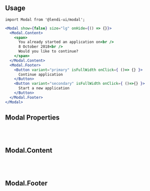 
## Usage

```
import Modal from '@lendi-ui/modal';
```

```jsx
<Modal show={false} size="lg" onHide={() => {}}>
  <Modal.Content>
    <span>
      You already started an application on<br />
      8 October 2018<br />
      Would you like to continue?
    </span>
  </Modal.Content>
  <Modal.Footer>
    <Button variant="primary" isFullWidth onClick={ ()=> {} }>
      Continue application
    </Button>
    <Button variant="secondary" isFullWidth onClick={ ()=>{} }>
      Start a new application
    </Button>
  </Modal.Footer>
</Modal>
```

## Modal Properties

<PropTable>
  <PropTable.Entry name="show" type="boolean" defaultValue="false" description=""/>
  <PropTable.Entry name="onHide" type="() => void" description="Handle closing the modal"/>
  <PropTable.Entry name="size" type={ '"sm" | "md" | "lg"' } defaultValue="md" description=""/>
</PropTable>

<br/><br/>

## Modal.Content
<PropTable>
  <PropTable.Entry name="children" type="React.ReactNode" description="The content on modal."/>
</PropTable>

<br/><br/>

## Modal.Footer
<PropTable>
  <PropTable.Entry name="children" type="React.ReactNode" description="The footer on modal."/>
</PropTable>

